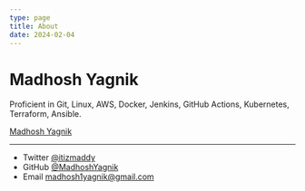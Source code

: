 ```yaml
---
type: page
title: About
date: 2024-02-04
---
```


# Madhosh Yagnik

Proficient in Git, Linux, AWS, Docker, Jenkins, GitHub Actions, Kubernetes, Terraform, Ansible.

<div class="badge-base LI-profile-badge" data-locale="en_US" data-size="medium" data-theme="dark" data-type="VERTICAL" data-vanity="madhosh-yagnik-461123194" data-version="v1"><a class="badge-base__link LI-simple-link" href="https://in.linkedin.com/in/madhosh-yagnik-461123194?trk=profile-badge">Madhosh Yagnik</a></div>
              


---

- Twitter [@itizmaddy](https://twitter.com/itizmaddy)
- GitHub [@MadhoshYagnik](https://github.com/MadhoshYagnik)
- Email madhosh1yagnik@gmail.com
